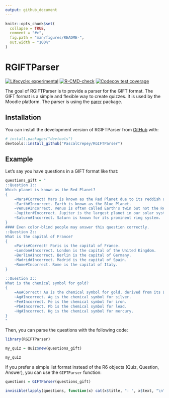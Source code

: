 ```yaml
---
output: github_document
---
```


<!-- README.md is generated from README.Rmd. Please edit that file -->

```r
knitr::opts_chunk$set(
  collapse = TRUE,
  comment = "#>",
  fig.path = "man/figures/README-",
  out.width = "100%"
)
```

# RGIFTParser

<!-- badges: start -->
[![Lifecycle: experimental](https://img.shields.io/badge/lifecycle-experimental-orange.svg)](https://lifecycle.r-lib.org/articles/stages.html#experimental)
[![R-CMD-check](https://github.com/PascalCrepey/RGIFTParser/actions/workflows/R-CMD-check.yaml/badge.svg)](https://github.com/PascalCrepey/RGIFTParser/actions/workflows/R-CMD-check.yaml)
[![Codecov test coverage](https://codecov.io/gh/PascalCrepey/RGIFTParser/branch/main/graph/badge.svg)](https://app.codecov.io/gh/PascalCrepey/RGIFTParser?branch=main)
<!-- badges: end -->

The goal of RGIFTParser is to provide a parser for the GIFT format. The GIFT format is a simple and flexible way to create quizzes. It is used by the Moodle platform. The parser is using the [parcr](https://github.com/SystemsBioinformatics/parcr) package.

## Installation

You can install the development version of RGIFTParser from [GitHub](https://github.com/) with:

``` r
# install.packages("devtools")
devtools::install_github("PascalCrepey/RGIFTParser")
```

## Example

Let's say you have questions in a GIFT format like that: 


```r

questions_gift = "
::Question 1::
Which planet is known as the Red Planet?
{
    =Mars#Correct! Mars is known as the Red Planet due to its reddish appearance.
    ~Earth#Incorrect. Earth is known as the Blue Planet.
    ~Venus#Incorrect. Venus is often called Earth's twin but not the Red Planet.
    ~Jupiter#Incorrect. Jupiter is the largest planet in our solar system.
    ~Saturn#Incorrect. Saturn is known for its prominent ring system.
}
#### Even color-blind people may answer this question correctly.
::Question 2::
What is the capital of France?
{
    =Paris#Correct! Paris is the capital of France.
    ~London#Incorrect. London is the capital of the United Kingdom.
    ~Berlin#Incorrect. Berlin is the capital of Germany.
    ~Madrid#Incorrect. Madrid is the capital of Spain.
    ~Rome#Incorrect. Rome is the capital of Italy.
}

::Question 3::
What is the chemical symbol for gold?
{
    =Au#Correct! Au is the chemical symbol for gold, derived from its Latin name 'Aurum'.
    ~Ag#Incorrect. Ag is the chemical symbol for silver.
    ~Fe#Incorrect. Fe is the chemical symbol for iron.
    ~Pb#Incorrect. Pb is the chemical symbol for lead.
    ~Hg#Incorrect. Hg is the chemical symbol for mercury.
}
"

```
Then, you can parse the questions with the following code:

```r

library(RGIFTParser)

my_quiz = Quiz$new(questions_gift)

my_quiz

```
If you prefer a simple list format instead of the R6 objects (Quiz, Question, Answer), you can use the `GIFTParser` function:

```r

questions = GIFTParser(questions_gift)

invisible(lapply(questions, function(x) cat(x$title, ": ", x$text, "\n")))

```

